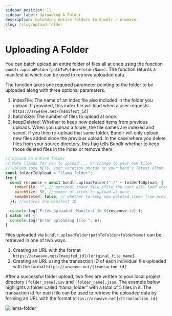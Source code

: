 ```yaml
---
sidebar_position: 11
sidebar_label: Uploading A Folder
description: Uploading entire folders to Bundlr / Arweave.
slug: /slug/upload-folder
---
```


# Uploading A Folder

You can batch upload an entire folder of files all at once using the function `bundlr.uploadFolder(pathToFolder+folderName)`. The function returns a manifest id which can be used to retrieve uploaded data.

The function takes one required parameter pointing to the folder to be uploaded along with three optional parameters.

1. indexFile: The name of an index file also included in the folder you upload. If provided, this index file will load when a user requests `https://arweave.net/[manifest_id]`
2. batchSize: The number of files to upload at once.
3. keepDeleted: Whether to keep now deleted items from previous uploads. When you upload a folder, the file names are indexed and saved. If you then re-upload that same folder, Bundlr will only upload new files added since the previous upload. In the case where you delete files from your source directory, this flag tells Bundlr whether to keep those deleted files in the index or remove them.

```js
// Upload an entire folder
// More llamas for you to upload ... or change to your own files
// Upload some NFTs, your vacation photos or your band's latest album.
const folderToUpload = "llama_folder";
try {
  const response = await bundlr.uploadFolder("./" + folderToUpload, {
    indexFile: "", // optional index file (file the user will load when accessing the manifest)
    batchSize: 50, //number of items to upload at once
    keepDeleted: false, // whether to keep now deleted items from previous uploads
  }); //returns the manifest ID

  console.log(`Files uploaded. Manifest Id ${response.id}`);
} catch (e) {
  console.log("Error uploading file ", e);
}
```

Files uploaded via `bundlr.uploadFolder(pathToFolder+folderName)` can be retrieved in one of two ways.

1. Creating an URL with the format `https://arweave.net/[manifed_id]/[original_file_name]`.
2. Creating an URL using the transaction ID of each individual file uploaded with the format `https://arweave.net/[transacton_id]`

After a successful folder upload, two files are written to your local project directory `[folder_name].csv` and `[folder_name].json`. The example below highlights a folder called “llama_folder” with a total of 5 files in it. The transaction id for each file can be used to retrieve the uploaded data by forming an URL with the format `https://arweave.net]/[transaction_id]`

![llama-folder](/img/code-assets/llama-folder-manifest.png)
